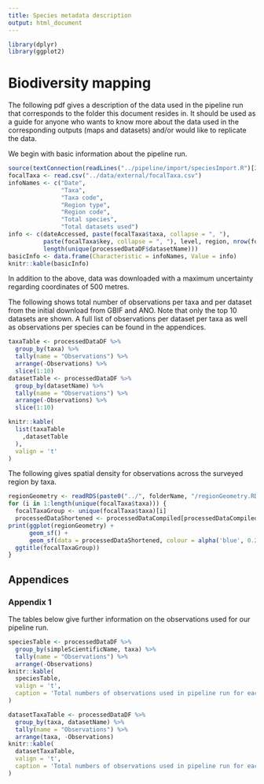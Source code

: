 ```yaml
---
title: Species metadata description
output: html_document
---
```


``` r
library(dplyr)
library(ggplot2)
```

# Biodiversity mapping

The following pdf gives a description of the data used in the pipeline run that corresponds to the folder this document resides in.
It should be used as a guide for anyone who wants to know more about the data used in the corresponding outputs (maps and datasets)
and/or would like to replicate the data.

We begin with basic information about the pipeline run.


``` r

source(textConnection(readLines("../pipeline/import/speciesImport.R")[21:22]))
focalTaxa <- read.csv("../data/external/focalTaxa.csv")
infoNames <- c("Date",
               "Taxa",
               "Taxa code",
               "Region type",
               "Region code",
               "Total species",
               "Total datasets used")
info <- c(dateAccessed, paste(focalTaxa$taxa, collapse = ", "), 
          paste(focalTaxa$key, collapse = ", "), level, region, nrow(focalSpecies),
          length(unique(processedDataDF$datasetName)))
basicInfo <- data.frame(Characteristic = infoNames, Value = info)
knitr::kable(basicInfo)
```

In addition to the above, data was downloaded with a maximum uncertainty regarding coordinates of 500 metres.

The following shows total number of observations per taxa and per dataset from the initial download from GBIF and ANO.
Note that only the top 10 datasets are shown. A full list of observations per dataset per taxa as well as observations per species can be found in the appendices.

``` r
taxaTable <- processedDataDF %>%
  group_by(taxa) %>%
  tally(name = "Observations") %>%
  arrange(-Observations) %>%
  slice(1:10)
datasetTable <- processedDataDF %>%
  group_by(datasetName) %>%
  tally(name = "Observations") %>%
  arrange(-Observations) %>%
  slice(1:10)

knitr::kable(
  list(taxaTable
    ,datasetTable
  ), 
  valign = 't'
)

```

The following gives spatial density for observations across the surveyed region by taxa.

``` r

regionGeometry <- readRDS(paste0("../", folderName, "/regionGeometry.RDS"))
for (i in 1:length(unique(focalTaxa$taxa))) {
  focalTaxaGroup <- unique(focalTaxa$taxa)[i]
  processedDataShortened <- processedDataCompiled[processedDataCompiled$taxa == focalTaxaGroup,]
print(ggplot(regionGeometry) +
      geom_sf() +
      geom_sf(data = processedDataShortened, colour = alpha('blue', 0.2)) +
  ggtitle(focalTaxaGroup))
}

```


\newpage

## Appendices

### Appendix 1

The tables below give further information on the observations used for our pipeline run.

``` r

speciesTable <- processedDataDF %>%
  group_by(simpleScientificName, taxa) %>%
  tally(name = "Observations") %>%
  arrange(-Observations)
knitr::kable(
  speciesTable,
  valign = 't',
  caption = 'Total numbers of observations used in pipeline run for each species.'
)

```


``` r

datasetTaxaTable <- processedDataDF %>%
  group_by(taxa, datasetName) %>%
  tally(name = "Observations") %>%
  arrange(taxa, -Observations)
knitr::kable(
  datasetTaxaTable, 
  valign = 't',
  caption = 'Total numbers of observations used in pipeline run for each dataset by taxa.'
)

```